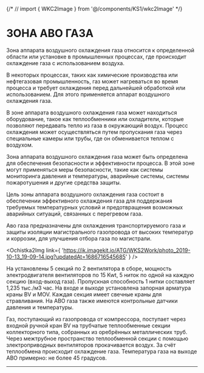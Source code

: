 {/* // import { WKC2Image } from '@/components/KS1/wkc2Image' */}


# ЗОНА АВО ГАЗА

<HeroPattern />
Зона аппарата воздушного охлаждения газа относится к определенной области или установке
в промышленных процессах, где происходит охлаждение газа с использованием воздуха.

В некоторых процессах, таких как химические производства или нефтегазовая промышленность, газ может нагреваться во время процесса и требует охлаждения перед дальнейшей обработкой или использованием. Для этого применяется аппарат воздушного охлаждения газа.

В зоне аппарата воздушного охлаждения газа может находиться оборудование, такое как теплообменники или охладители, которые позволяют передавать тепло из газа в окружающий воздух. Процесс охлаждения может осуществляться путем пропускания газа через специальные камеры или трубы, где он обменивается теплом с воздухом.

Зона аппарата воздушного охлаждения газа может быть определена для обеспечения безопасности и эффективности процесса. В этой зоне могут применяться меры безопасности, такие как системы мониторинга давления и температуры, аварийные системы, системы пожаротушения и другие средства защиты.

Цель зоны аппарата воздушного охлаждения газа состоит в обеспечении эффективного охлаждения газа для поддержания требуемых температурных условий и предотвращения возможных аварийных ситуаций, связанных с перегревом газа.

Аво газа предназначены для охлаждения транспортируемого газа и защиты изоляции магистрального газопровода от высоких температур и коррозии, для улучшения отбора газа по магистрали.

<Ochistka2Img
  link={
    'https://ik.imagekit.io/ATG/WKS2Work/photo_2019-10-13_19-09-14.jpg?updatedAt=1686716545685'
  }
/>

На установлены 5 секций по 2 вентилятора в сборе, мощность электродвигателя вентиляторов по 15 Kwt, 5 ниток по одной на каждую секцию (вход-выход газа). Пропускная способность 1 нитки составляет 1,235 тыс./м3 час. На входе и выходе установлена запорная арматура краны BV и MOV. Каждая секция имеет свечные краны для стравливания. На АВО газа также имеются контрольные датчики давления и температуры.

Газ, поступающий из газопровода от компрессора, поступает через входной ручной кран BV на трубчатые теплообменные секции коллекторного типа, собранных из оребрённых металлических труб. Через межтрубное пространство теплообменной секции с помощью злектроприводных вентиляторов прокачивается воздух. За счёт теплообмена происходит охлаждение газа. Температура газа на выходе АВО примерно: не более 45 градусов.

---
